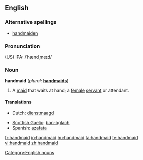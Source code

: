 ==English==

===Alternative spellings===
* [[handmaiden]]

===Pronunciation===
(US) IPA: /ˈhændˌmeɪd/

===Noun===
'''handmaid'''  (''plural:'' '''[[handmaids]]''')

# A [[maid]] that waits at hand; a [[female]] [[servant]] or attendant.

====Translations====
{{top}}
* Dutch: [[dienstmaagd]]
{{mid}}
* [[Scottish Gaelic]]: [[ban-òglach]] {{f}}
* Spanish: [[azafata]]
{{bottom}}

[[Category:English nouns]]

[[fr:handmaid]]
[[io:handmaid]]
[[hu:handmaid]]
[[ta:handmaid]]
[[te:handmaid]]
[[vi:handmaid]]
[[zh:handmaid]]